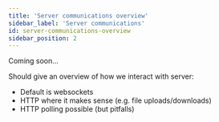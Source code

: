 ```yaml
---
title: 'Server communications overview'
sidebar_label: 'Server communications'
id: server-communications-overview
sidebar_position: 2
---
```


Coming soon...

Should give an overview of how we interact with server:
- Default is websockets
- HTTP where it makes sense (e.g. file uploads/downloads)
- HTTP polling possible (but pitfalls)

